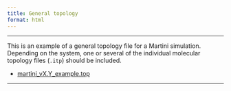 ```yaml
---
title: General topology
format: html
---
```


<hr>

This is an example of a general topology file for a Martini simulation. Depending on the system, one or several of the individual molecular topology files (`.itp`) should be included.

- [martini_vX.Y_example.top](https://martiniff-library.s3.ca-central-1.amazonaws.com/1_Downloads/example_input_files/martini_vX.Y_example.top)

<hr>